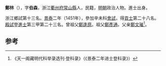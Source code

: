 '''鄭林'''（{{bd|1416年||？}}），字'''伯森'''，浙江[[衢州府|衢州府]][[常山縣|常山縣]]人，民籍，[[明朝|明朝]]政治人物。進士出身。

浙江鄉試第十三名。[[景泰|景泰]]二年（1451年），參加辛未科[[會試|會試]]，得[[貢士|貢士]]第二十八名。[[殿試|殿試]]登[[進士|進士]]第三甲第二十三名。曾祖父[[鄭逢原|鄭逢原]]。祖父[[鄭彥通|鄭彥通]]。父亲[[鄭文璀|鄭文璀]]<ref>《天一阁藏明代科举录选刊·登科录》（《景泰二年进士登科录》）</ref>。

==参考==
{{reflist}}
{{明朝人物小作品}}
{{景泰二年辛未科殿試金榜}}